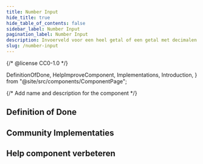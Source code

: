 ```yaml
---
title: Number Input
hide_title: true
hide_table_of_contents: false
sidebar_label: Number Input
pagination_label: Number Input
description: Invoerveld voor een heel getal of een getal met decimalen.
slug: /number-input
---
```


{/* @license CC0-1.0 */}

  DefinitionOfDone,
  HelpImproveComponent,
  Implementations,
  Introduction,
} from "@site/src/components/ComponentPage";

{/* Add name and description for the component */}


<Introduction component={component} headingLevel={1} description={description} />

## Definition of Done

<DefinitionOfDone component={component} headingLevel={3} />

## Community Implementaties

<Implementations component={component} headingLevel={3} />

## Help component verbeteren

<HelpImproveComponent component={component} headingLevel={3} />

